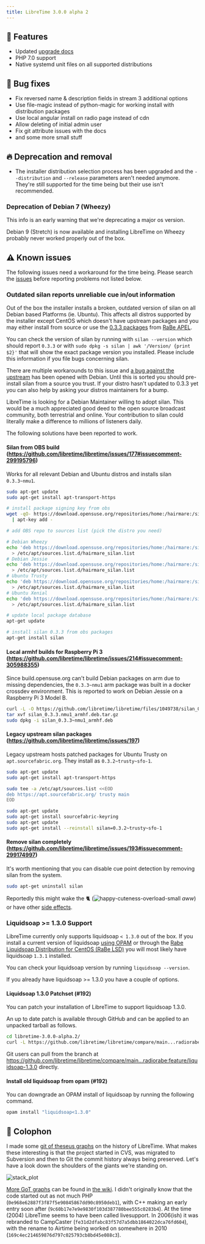```yaml
---
title: LibreTime 3.0.0 alpha 2
---
```



<ReleaseHead date="2017-07-11" version="3.0.0-alpha.2"/>

## :rocket: Features

- Updated [upgrade docs](https://libretime.org/docs/admin-manual/setup/upgrade/)
- PHP 7.0 support
- Native systemd unit files on all supported distributions

## :bug: Bug fixes

- Fix reversed name & description fields in stream 3 additional options
- Use file-magic instead of python-magic for working install with distribution packages
- Use local angular install on radio page instead of cdn
- Allow deleting of initial admin user
- Fix git attribute issues with the docs
- and some more small stuff

## :fire: Deprecation and removal

- The installer distribution selection process has been upgraded and the `--distribution` and `--release` parameters aren't needed anymore. They're still supported for the time being but their use isn't recommended.

### Deprecation of Debian 7 (Wheezy)

This info is an early warning that we're deprecating a major os version.

Debian 9 (Stretch) is now available and installing LibreTime on Wheezy probably never worked properly out of the box.

## :warning: Known issues

The following issues need a workaround for the time being. Please search the [issues](https://github.com/libretime/libretime/issues) before reporting problems not listed below.

### Outdated silan reports unreliable cue in/out information

Out of the box the installer installs a broken, outdated version of silan on all Debian based Platforms (ie. Ubuntu). This affects all distros supported by the installer except CentOS which doesn't have upstream packages and you may either install from source or use the [0.3.3 packages](https://github.com/radiorabe/centos-rpm-silan) from [RaBe APEL](https://build.opensuse.org/project/show/home:radiorabe:audio).

You can check the version of silan by running with `silan --version` which should report `0.3.3` or with `sudo dpkg -s silan | awk '/Version/ {print $2}'` that will show the exact package version you installed. Please include this information if you file bugs concerning silan.

There are multiple workarounds to this issue and [a bug against the upstream](https://bugs.debian.org/cgi-bin/bugreport.cgi?bug=855319) has been opened with Debian. Until this is sorted you should pre-install silan from a source you trust. If your distro hasn't updated to 0.3.3 yet you can also help by asking your distros maintainers for a bump.

LibreTime is looking for a Debian Maintainer willing to adopt silan. This would be a much appreciated good deed to the open source broadcast community, both terrestrial and online. Your contribution to silan could literally make a difference to millions of listeners daily.

The following solutions have been reported to work.

#### Silan from OBS build (https://github.com/libretime/libretime/issues/177#issuecomment-299195796)

Works for all relevant Debian and Ubuntu distros and installs silan `0.3.3~nmu1`.

```bash
sudo apt-get update
sudo apt-get install apt-transport-https

# install package signing key from obs
wget -qO- https://download.opensuse.org/repositories/home:/hairmare:/silan/Debian_7.0/Release.key \
  | apt-key add -

# add OBS repo to sources list (pick the distro you need)

# Debian Wheezy
echo 'deb https://download.opensuse.org/repositories/home:/hairmare:/silan/Debian_7.0 ./' \
  > /etc/apt/sources.list.d/hairmare_silan.list
# Debian Jessie
echo 'deb https://download.opensuse.org/repositories/home:/hairmare:/silan/Debian_8.0 ./' \
  > /etc/apt/sources.list.d/hairmare_silan.list
# Ubuntu Trusty
echo 'deb https://download.opensuse.org/repositories/home:/hairmare:/silan/xUbuntu_14.04 ./' \
  > /etc/apt/sources.list.d/hairmare_silan.list
# Ubuntu Xenial
echo 'deb https://download.opensuse.org/repositories/home:/hairmare:/silan/xUbuntu_16.04 ./' \
  > /etc/apt/sources.list.d/hairmare_silan.list

# update local package database
apt-get update

# install silan 0.3.3 from obs packages
apt-get install silan
```

#### Local armhf builds for Raspberry Pi 3 (https://github.com/libretime/libretime/issues/214#issuecomment-305988355)

Since build.opensuse.org can't build Debian packages on arm due to missing dependencies, the `0.3.3~nmu1` arm package was built in a docker crossdev environment. This is reported to work on Debian Jessie on a Raspberry Pi 3 Model B.

```bash
curl -L -O https://github.com/libretime/libretime/files/1049738/silan_0.3.3.nmu1_armhf.deb.tar.gz
tar xvf silan_0.3.3.nmu1_armhf.deb.tar.gz
sudo dpkg -i silan_0.3.3~nmu1_armhf.deb
```

#### Legacy upstream silan packages (https://github.com/libretime/libretime/issues/197)

Legacy upstream hosts patched packages for Ubuntu Trusty on `apt.sourcefabric.org`. They install as `0.3.2~trusty~sfo-1`.

```bash
sudo apt-get update
sudo apt-get install apt-transport-https

sudo tee -a /etc/apt/sources.list <<EOD
deb https://apt.sourcefabric.org/ trusty main
EOD

sudo apt-get update
sudo apt-get install sourcefabric-keyring
sudo apt-get update
sudo apt-get install --reinstall silan=0.3.2~trusty~sfo-1
```

#### Remove silan completely (https://github.com/libretime/libretime/issues/193#issuecomment-299174997)

It's worth mentioning that you can disable cue point detection by removing silan from the system.

```bash
sudo apt-get uninstall silan
```

Reportedly this might wake the :cat2: (![happy-cuteness-overload-small](https://user-images.githubusercontent.com/116588/26853726-6d5bd6be-4b13-11e7-9dbd-9d7333e828c5.png) _aww_) or have other [side effects](https://github.com/libretime/libretime/issues/214#issuecomment-305748757).

### Liquidsoap >= 1.3.0 Support

LibreTime currently only supports liquidsoap `< 1.3.0` out of the box. If you install a current version of liquidsoap [using OPAM](https://www.liquidsoap.info/) or through the [Rabe Liquidsoap Distribution for CentOS (RaBe LSD)](https://build.opensuse.org/project/show/home:radiorabe:liquidsoap) you will most likely have liquidsoap `1.3.1` installed.

You can check your liquidsoap version by running `liquidsoap --version`.

If you already have liquidsoap >= 1.3.0 you have a couple of options.

#### Liquidsoap 1.3.0 Patchset (#192)

You can patch your installation of LibreTime to support liquidsoap 1.3.0.

An up to date patch is available through GitHub and can be applied to an unpacked tarball as follows.

```bash
cd libretime-3.0.0-alpha.2/
curl -L https://github.com/libretime/libretime/compare/main...radiorabe:feature/liquidsoap-1.3.0.patch | patch -p1
```

Git users can pull from the branch at https://github.com/libretime/libretime/compare/main...radiorabe:feature/liquidsoap-1.3.0 directly.

#### Install old liquidsoap from opam (#192)

You can downgrade an OPAM install of liquidsoap by running the following command.

```bash
opam install "liquidsoap<1.3.0"
```

## :memo: Colophon

I made some [git of theseus graphs](https://erikbern.com/2016/12/05/the-half-life-of-code.html) on the history of LibreTime. What makes these interesting is that the project started in CVS, was migrated to Subversion and then to Git the commit history always being preserved. Let's have a look down the shoulders of the giants we're standing on.

![stack_plot](https://user-images.githubusercontent.com/116588/26903309-efa373ce-4bdc-11e7-8ce7-c60a72635639.png)

[More GoT graphs](https://github.com/libretime/libretime/wiki/Git-of-Theseus) can be found in [the wiki](https://github.com/libretime/libretime/wiki). I didn't originally know that the code started out as not much PHP (`0e968e62887f3f87f5e90845867dd90c8950deb1`), with C++ making an early entry soon after (`9c60b17e7e9e9830f103d387780bee555c0283b4`). At the time (2004) LibreTime seems to have been called livesupport. In 2006(ish) it was rebranded to CampCaster (`fe31d2dfabc83f57d7a5dbb1864022dca76fd604`), with the rename to Airtime being worked on somewhere in 2010 (`169c4ec214659876d797c025793cb8bd45e088c3`).
